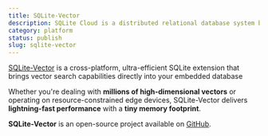 ```yaml
---
title: SQLite-Vector
description: SQLite Cloud is a distributed relational database system built on top of the SQLite database engine.
category: platform
status: publish
slug: sqlite-vector
---
```


<a href="https://www.sqlite.ai/sqlite-vector" target="_blank">SQLite-Vector</a> is a cross-platform, ultra-efficient SQLite extension that brings vector search capabilities directly into your embedded database

Whether you're dealing with **millions of high-dimensional vectors** or operating on resource-constrained edge devices, SQLite-Vector delivers **lightning-fast performance** with a **tiny memory footprint**.

**SQLite-Vector** is an open-source project available on <a href="https://github.com/sqliteai/sqlite-vector" target="_blank">GitHub</a>.
